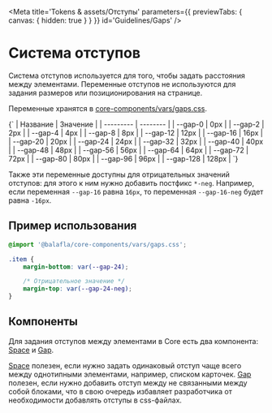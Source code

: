 
<Meta
    title='Tokens & assets/Отступы'
    parameters={{ previewTabs: { canvas: { hidden: true } } }}
    id='Guidelines/Gaps'
/>

# Система отступов

Система отступов используется для того, чтобы задать расстояния между элементами.
Переменные отступов не используются для задания размеров или позиционирования на странице.

Переменные хранятся в [core-components/vars/gaps.css](https://github.com/core-ds/core-components/blob/master/packages/vars/src/gaps.css).

<Markdown>
    {`
| Название  | Значение |
| --------- | -------- |
| --gap-0   | 0px      |
| --gap-2   | 2px      |
| --gap-4   | 4px      |
| --gap-8   | 8px      |
| --gap-12  | 12px     |
| --gap-16  | 16px     |
| --gap-20  | 20px     |
| --gap-24  | 24px     |
| --gap-32  | 32px     |
| --gap-40  | 40px     |
| --gap-48  | 48px     |
| --gap-56  | 56px     |
| --gap-64  | 64px     |
| --gap-72  | 72px     |
| --gap-80  | 80px     |
| --gap-96  | 96px     |
| --gap-128 | 128px    |
`}
</Markdown>

Также эти переменные доступны для отрицательных значений отступов: для этого к ним нужно добавить постфикс `*-neg`.
Например, если переменная `--gap-16` равна `16px`, то переменная `--gap-16-neg` будет равна `-16px`.

## Пример использования

```css
@import '@balafla/core-components/vars/gaps.css';

.item {
    margin-bottom: var(--gap-24);

    /* Отрицательное значение */
    margin-top: var(--gap-24-neg);
}
```

## Компоненты

Для задания отступов между элементами в Сore есть два компонента: [Space](?path=/docs/space--docs) и [Gap](?path=/docs/gap--docs).

[Space](?path=/docs/space--docs) полезен, если нужно задать одинаковый отступ чаще всего между однотипными элементами, например, списком карточек.
[Gap](?path=/docs/gap--docs) полезен, если нужно добавить отступ между не связанными между собой блоками, что в свою очередь избавляет разработчика от необходимости добавлять отступы в css-файлах.
